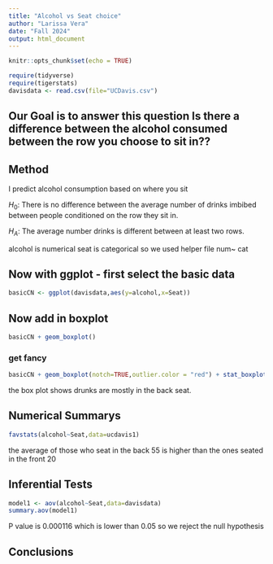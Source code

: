 ```yaml
---
title: "Alcohol vs Seat choice"
author: "Larissa Vera"
date: "Fall 2024"
output: html_document
---
```


```r
knitr::opts_chunk$set(echo = TRUE)
```

```r
require(tidyverse)
require(tigerstats)
davisdata <- read.csv(file="UCDavis.csv")
```
## Our Goal is to answer this question Is there a difference between the alcohol consumed between the row you choose to sit in??

## Method
I predict alcohol consumption based on where you sit

$H_0$: There is no difference between the average number of drinks imbibed
between people conditioned on the row they sit in.

$H_A$: The average number drinks is different between at least two rows.   

alcohol is numerical 
seat is categorical so we used helper file num~ cat 

## Now with ggplot - first select the basic data

```r
basicCN <- ggplot(davisdata,aes(y=alcohol,x=Seat))
```
## Now add in boxplot

```r
basicCN + geom_boxplot()
```
  
  
### get fancy  

```r
basicCN + geom_boxplot(notch=TRUE,outlier.color = "red") + stat_boxplot(geom ='errorbar') + labs(title="Fancy notch boxplot \n with 2 lines")
```

the box plot shows drunks are mostly in the back seat. 

## Numerical Summarys 

```r
favstats(alcohol~Seat,data=ucdavis1)
```

the average of those who seat in the back 55 is higher than the ones seated in the front 20

## Inferential Tests

```r
model1 <- aov(alcohol~Seat,data=davisdata)
summary.aov(model1)
```

P value is 0.000116 which is lower than 0.05 so we reject the null hypothesis

## Conclusions


